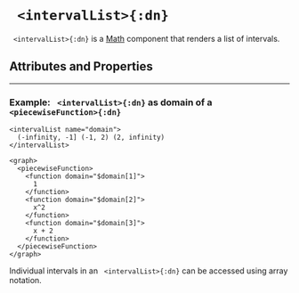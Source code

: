 



# ` <intervalList>{:dn}`

` <intervalList>{:dn}` is a [Math](../document_structure/essentialConcepts#component-types)
component that renders a list of intervals.

## Attributes and Properties 
 <AttrDisplay name='intervalList'/> 
 <PropDisplay name='intervalList'/>

---

### Example: ` <intervalList>{:dn}` as domain of a `<piecewiseFunction>{:dn}`


```doenet-editor-horiz
<intervalList name="domain">
  (-infinity, -1] (-1, 2) (2, infinity)
</intervalList>

<graph>
  <piecewiseFunction>
    <function domain="$domain[1]">
      1
    </function>
    <function domain="$domain[2]">
      x^2
    </function>
    <function domain="$domain[3]">
      x + 2
    </function>
  </piecewiseFunction>
</graph>
```

Individual intervals in an ` <intervalList>{:dn}` can be accessed using array notation. 



